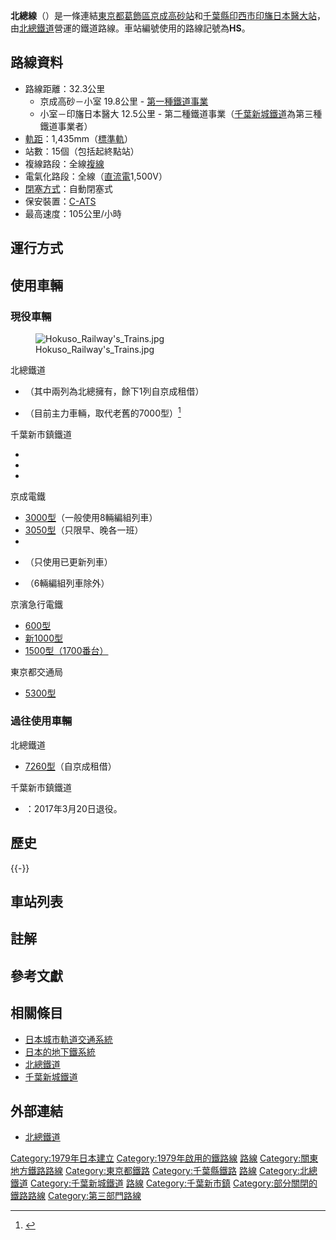 {{NoteTA |G1=Transport}}
{{Infobox 鐵道路線
|日文原名=北総線
|平假名=ほくそうせん
|羅馬拼音=Hokusō sen
|路線名稱=[[File:Hokuso_logo.svg|70px]] 北總線
|路線顏色=#00bfff
|標誌=File:Number prefix Hokusō.svg
|標誌大小=40px
|圖片=Chiba New Town Railway 9100 Series 9118- 20181108.jpg
|圖片大小=300px
|圖片說明=9100型
|所在地={{JPN}}{{flag|東京都}}、{{flag|千葉縣}}
|起點=[[京成高砂站|京成高砂站]]
|終點=[[印旛日本醫大站|印旛日本醫大站]]
|站數=15個
|路線記號=[[File:Number_prefix_Hokusō.svg|20px]] HS
|通車=1979年3月9日
|擁有者=[[File:Hokuso_logo.svg|65px]] [[北總鐵道|北總鐵道]]<br />（京成高砂－小室之間 第1種）<br />[[千葉新城鐵道|千葉新城鐵道]]<br />（小室－印旛日本醫大間 第3種）
|營運者=[[File:Hokuso_logo.svg|65px]] 北總鐵道<br />（京成高砂－小室之間 第1種、小室－印旛日本醫大 第2種）
|車輛基地=
|使用車輛=參見[[北總鐵道#車輛|北總鐵道#車輛]]
|路線距離=32.3公里
|軌距=1,435毫米
|軌道數量=[[複線鐵路|複線]]
|電氣化方式=[[直流電|直流電]]1,500 [[伏特|V]]<br>[[高架電纜|高架電纜]]
|最大坡度=
|最小曲線半徑=
|閉塞方式=自動閉塞式
|保安裝置=[[自動列車停止裝置#C-ATS|C-ATS]]
|最高速度=105公里/小時{{efn|1=同一軌道上行駛的成田機場線（成田Sky Acess）的[[Skyliner|Skyliner]]為130公里/小時、Access特急為120公里/小時。}}
|路線圖=[[File:Hokusō_Railway_Linemap.svg|300px]]
{{北總線RDT}}
}}

'''北總線'''（{{jpn|j=北総線|hg=ほくそうせん|rm=Hokusō sen|f=y}}）是一條連結[[東京都|東京都]][[葛飾區|葛飾區]][[京成高砂站|京成高砂站]]和[[千葉縣|千葉縣]][[印西市|印西市]][[印旛日本醫大站|印旛日本醫大站]]，由[[北總鐵道|北總鐵道]]營運的鐵道路線。車站編號使用的路線記號為'''HS'''。

==路線資料==
* 路線距離：32.3公里
** 京成高砂－小室 19.8公里 - [[鐵路公司|第一種鐵道事業]]
** 小室－印旛日本醫大 12.5公里 - 第二種鐵道事業（[[千葉新城鐵道|千葉新城鐵道]]為第三種鐵道事業者）
* [[軌距|軌距]]：1,435mm（[[標準軌|標準軌]]）
* 站數：15個（包括起終點站）
* 複線路段：全線[[複線鐵路|複線]]
* 電氣化路段：全線（[[直流電|直流電]]1,500V）
* [[閉塞_(鐵路)|閉塞方式]]：自動閉塞式
* 保安裝置：[[自動列車停止裝置#C-ATS|C-ATS]]{{efn|name=C-ATS|1=[[印旛日本醫大站|印旛日本醫大站]]以遠的成田Sky Access線內全面使用C-ATS。}}
* 最高速度：105公里/小時

==運行方式==

==使用車輛==
===現役車輛===
[[File:Hokuso_Railway's_Trains.jpg|thumb]]
;北總鐵道
*{{link-ja|北總鐵道7300型電聯車|北総鉄道7300形電車|7300型}}（其中兩列為北總擁有，餘下1列自京成租借）
*{{link-ja|北總鐵道7500型電聯車|北総鉄道7500形電車|7500型}}（目前主力車輛，取代老舊的7000型）<ref>{{Cite web |url=https://www.hokuso-railway.co.jp/trackside/train/ |title=存档副本 |accessdate=2020-03-30 |archive-date=2020-04-19 |archive-url=https://web.archive.org/web/20200419041404/https://www.hokuso-railway.co.jp/trackside/train/ |dead-url=yes }}</ref>
;千葉新市鎮鐵道
*{{link-ja|北總鐵道7500型電聯車|北総鉄道7500形電車|9200型}}
*{{link-ja|住宅、都市整備公團9100型電聯車|住宅・都市整備公団9100形電車|9100型}}
*{{link-ja|北總鐵道7300型電聯車|北総鉄道7300形電車|9800型}}
;京成電鐵
*[[京成3000型電聯車_(二代)|3000型]]（一般使用8輛編組列車）
*[[京成3000型電聯車_(二代)#第7批次（3050型）|3050型]]（只限早、晚各一班）
*{{link-ja|京成3400型電聯車|京成3400形電車|3400型}}
*{{link-ja|京成3500型電聯車|京成3500形電車|3500型}}（只使用已更新列車）
*{{link-ja|京成3700型電聯車|京成3700形電車|3700型}}（6輛編組列車除外）
;京濱急行電鐵
*[[京急600型電聯車_(三代)|600型]]
*[[京急1000型電聯車_(二代)|新1000型]]
*[[京急1500型電聯車|1500型（1700番台）]]
;東京都交通局
*[[東京都交通局5300型電聯車|5300型]]

===過往使用車輛===
;北總鐵道
*[[北總7260型電聯車|7260型]]（自京成租借）
;千葉新市鎮鐵道
*{{link-ja|住宅、都市整備公團2000型電聯車|住宅・都市整備公団2000形電車|9000型}}：2017年3月20日退役。

==歷史==

{{-}}
==車站列表==
{{北總線車站列表}}

==註解==
{{notelist}}
==參考文獻==
{{reflist}}

==相關條目==
* [[日本城市軌道交通系統|日本城市軌道交通系統]]
* [[日本的地铁系统|日本的地下鐵系統]]
* [[北總鐵道|北總鐵道]]
* [[千葉新城鐵道|千葉新城鐵道]]

==外部連結==
*[http://www.hokuso-railway.co.jp/ 北總鐵道]{{Wayback|url=http://www.hokuso-railway.co.jp/ |date=20130810070744 }}{{ja}}
{{北總線}}
{{京成電鐵路線}}
{{東京大眾運輸}}
{{DEFAULTSORT:Hokuso Sen}}
{{Portal bar|日本|日本鐵路|千葉|東京|鐵路|航空|城市軌道交通}}
[[Category:1979年日本建立|Category:1979年日本建立]]
[[Category:1979年啟用的鐵路線|Category:1979年啟用的鐵路線]]
[[Category:日本的機場聯絡軌道系統|路線]]
[[Category:關東地方鐵路路線|Category:關東地方鐵路路線]]
[[Category:東京都鐵路|Category:東京都鐵路]]
[[Category:千葉縣鐵路|Category:千葉縣鐵路]]
[[Category:芝山鐵道|路線]]
[[Category:北總鐵道|Category:北總鐵道]]
[[Category:千葉新城鐵道|Category:千葉新城鐵道]]
[[Category:成田國際機場鐵道|路線]]
[[Category:千葉新市鎮|Category:千葉新市鎮]]
[[Category:部分關閉的鐵路路線|Category:部分關閉的鐵路路線]]
[[Category:第三部門路線|Category:第三部門路線]]
